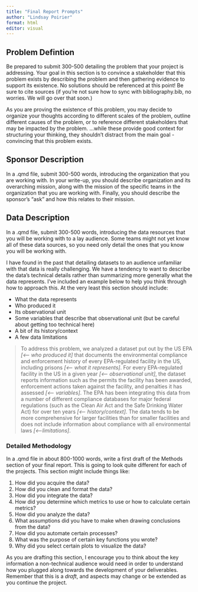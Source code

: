 ```yaml
---
title: "Final Report Prompts"
author: "Lindsay Poirier"
format: html
editor: visual
---
```


## Problem Defintion

Be prepared to submit 300-500 detailing the problem that your project is addressing. Your goal in this section is to convince a stakeholder that this problem exists by describing the problem and then gathering evidence to support its existence. No solutions should be referenced at this point! Be sure to cite sources (if you're not sure how to sync with bibliography.bib, no worries. We will go over that soon.)

As you are proving the existence of this problem, you may decide to organize your thoughts according to different scales of the problem, outline different causes of the problem, or to reference different stakeholders that may be impacted by the problem. ...while these provide good context for structuring your thinking, they shouldn't distract from the main goal - convincing that this problem exists.

## Sponsor Description

In a .qmd file, submit 300-500 words, introducing the organization that you are working with. In your write-up, you should describe organization and its overarching mission, along with the mission of the specific teams in the organization that you are working with. Finally, you should describe the sponsor's "ask" and how this relates to their mission.

## Data Description

In a .qmd file, submit 300-500 words, introducing the data resources that you will be working with to a lay audience. Some teams might not yet know all of these data sources, so you need only detail the ones that you know you will be working with.

I have found in the past that detailing datasets to an audience unfamiliar with that data is really challenging. We have a tendency to want to describe the data's technical details rather than summarizing more generally what the data represents. I've included an example below to help you think through how to approach this. At the very least this section should include:

-   What the data represents
-   Who produced it
-   Its observational unit
-   Some variables that describe that observational unit (but be careful about getting too technical here)
-   A bit of its history/context
-   A few data limitations

> To address this problem, we analyzed a dataset put out by the US EPA *\[\<-- who produced it\]* that documents the environmental compliance and enforcement history of every EPA-regulated facility in the US, including prisons *\[\<-- what it represents\]*. For every EPA-regulated facility in the US in a given year *\[\<-- observational unit\]*, the dataset reports information such as the permits the facility has been awarded, enforcement actions taken against the facility, and penalties it has assessed *\[\<-- variables\]*. The EPA has been integrating this data from a number of different compliance databases for major federal regulations (such as the Clean Air Act and the Safe Drinking Water Act) for over ten years *\[\<-- history/context\]*. The data tends to be more comprehensive for larger facilities than for smaller facilities and does not include information about compliance with all environmental laws *\[\<--limitations\]*.

### Detailed Methodology

In a .qmd file in about 800-1000 words, write a first draft of the Methods section of your final report. This is going to look quite different for each of the projects. This section might include things like:

1.  How did you acquire the data?
2.  How did you clean and format the data?
3.  How did you integrate the data?
4.  How did you determine which metrics to use or how to calculate certain metrics?
5.  How did you analyze the data?
6.  What assumptions did you have to make when drawing conclusions from the data?
7.  How did you automate certain processes?
8.  What was the purpose of certain key functions you wrote?
9.  Why did you select certain plots to visualize the data?

As you are drafting this section, I encourage you to think about the key information a non-technical audience would need in order to understand how you plugged along towards the development of your deliverables. Remember that this is a *draft*, and aspects may change or be extended as you continue the project.
